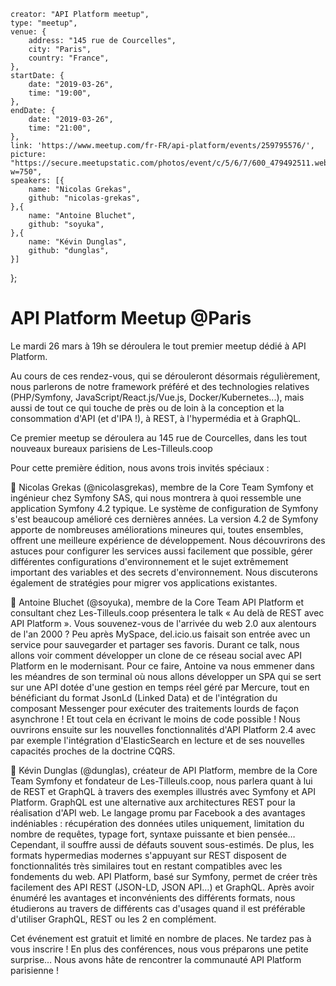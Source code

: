     creator: "API Platform meetup",
    type: "meetup",
    venue: {
        address: "145 rue de Courcelles",
        city: "Paris",
        country: "France",
    },
    startDate: {
        date: "2019-03-26",
        time: "19:00",
    },
    endDate: {
        date: "2019-03-26",
        time: "21:00",
    },
    link: 'https://www.meetup.com/fr-FR/api-platform/events/259795576/',
    picture: "https://secure.meetupstatic.com/photos/event/c/5/6/7/600_479492511.webp?w=750",
    speakers: [{
        name: "Nicolas Grekas",
        github: "nicolas-grekas",
    },{
        name: "Antoine Bluchet",
        github: "soyuka",
    },{
        name: "Kévin Dunglas",
        github: "dunglas",
    }]
};

# API Platform Meetup @Paris

Le mardi 26 mars à 19h se déroulera le tout premier meetup dédié à API Platform.

Au cours de ces rendez-vous, qui se dérouleront désormais régulièrement, nous parlerons de notre framework préféré et des technologies relatives (PHP/Symfony, JavaScript/React.js/Vue.js, Docker/Kubernetes...), mais aussi de tout ce qui touche de près ou de loin à la conception et la consommation d'API (et d'IPA !), à REST, à l'hypermédia et à GraphQL.

Ce premier meetup se déroulera au 145 rue de Courcelles, dans les tout nouveaux bureaux parisiens de Les-Tilleuls.coop

Pour cette première édition, nous avons trois invités spéciaux :

📌 Nicolas Grekas (\@nicolasgrekas), membre de la Core Team Symfony et ingénieur chez Symfony SAS, qui nous montrera à quoi ressemble une application Symfony 4.2 typique. Le système de configuration de Symfony s'est beaucoup amélioré ces dernières années. La version 4.2 de Symfony apporte de nombreuses améliorations mineures qui, toutes ensembles, offrent une meilleure expérience de développement. Nous découvrirons des astuces pour configurer les services aussi facilement que possible, gérer différentes configurations d'environnement et le sujet extrêmement important des variables et des secrets d'environnement. Nous discuterons également de stratégies pour migrer vos applications existantes.

📌 Antoine Bluchet (\@soyuka), membre de la Core Team API Platform et consultant chez Les-Tilleuls.coop présentera le talk « Au delà de REST avec API Platform ». Vous souvenez-vous de l'arrivée du web 2.0 aux alentours de l'an 2000 ? Peu après MySpace, del.icio.us faisait son entrée avec un service pour sauvegarder et partager ses favoris. Durant ce talk, nous allons voir comment développer un clone de ce réseau social avec API Platform en le modernisant. Pour ce faire, Antoine va nous emmener dans les méandres de son terminal où nous allons développer un SPA qui se sert sur une API dotée d'une gestion en temps réel géré par Mercure, tout en bénéficiant du format JsonLd (Linked Data) et de l'intégration du composant Messenger pour exécuter des traitements lourds de façon asynchrone ! Et tout cela en écrivant le moins de code possible !
Nous ouvrirons ensuite sur les nouvelles fonctionnalités d'API Platform 2.4 avec par exemple l'intégration d'ElasticSearch en lecture et de ses nouvelles capacités proches de la doctrine CQRS.

📌 Kévin Dunglas (\@dunglas), créateur de API Platform, membre de la Core Team Symfony et fondateur de Les-Tilleuls.coop, nous parlera quant à lui de REST et GraphQL à travers des exemples illustrés avec Symfony et API Platform. GraphQL est une alternative aux architectures REST pour la réalisation d'API web. Le langage promu par Facebook a des avantages indéniables : récupération des données utiles uniquement, limitation du nombre de requêtes, typage fort, syntaxe puissante et bien pensée… Cependant, il souffre aussi de défauts souvent sous-estimés. De plus, les formats hypermedias modernes s'appuyant sur REST disposent de fonctionnalités très similaires tout en restant compatibles avec les fondements du web. API Platform, basé sur Symfony, permet de créer très facilement des API REST (JSON-LD, JSON API…) et GraphQL. Après avoir énuméré les avantages et inconvénients des différents formats, nous étudierons au travers de différents cas d'usages quand il est préférable d'utiliser GraphQL, REST ou les 2 en complément.

Cet événement est gratuit et limité en nombre de places. Ne tardez pas à vous inscrire ! En plus des conférences, nous vous préparons une petite surprise… Nous avons hâte de rencontrer la communauté API Platform parisienne !
